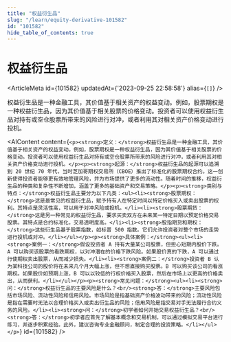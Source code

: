 ```yaml
---
title: "权益衍生品"
slug: "/learn/equity-derivative-101582"
id: "101582"
hide_table_of_contents: true
---
```



# 权益衍生品

<ArticleMeta id={101582} updatedAt={'2023-09-25 22:58:58'} alias={`[]`} />
<div className='border-solid border-b border-t-0 my-4 border-[var(--ifm-color-gray-300)]' />

权益衍生品是一种金融工具，其价值基于相关资产的权益变动。例如，股票期权是一种权益衍生品，因为其价值基于相关股票的价格变动。投资者可以使用权益衍生品对持有或空仓股票所带来的风险进行对冲，或者利用其对相关资产价格变动进行投机。

<AIContent content={`<p><strong>定义：</strong>权益衍生品是一种金融工具，其价值基于相关资产的权益变动。例如，股票期权是一种权益衍生品，因为其价值基于相关股票的价格变动。投资者可以使用权益衍生品对持有或空仓股票所带来的风险进行对冲，或者利用其对相关资产价格变动进行投机。</p><p><strong>起源：</strong>权益衍生品的起源可以追溯到 20 世纪 70 年代，当时芝加哥期权交易所（CBOE）推出了标准化的股票期权合约。这一创新使得投资者能够更有效地管理风险，并为市场提供了更多的流动性。随着时间的推移，权益衍生品的种类和复杂性不断增加，涵盖了更多的基础资产和交易策略。</p><p><strong>类别与特点：</strong>权益衍生品主要分为以下几类：<ul><li><strong>股票期权：</strong>这是最常见的权益衍生品，赋予持有人在特定时间以特定价格买入或卖出股票的权利。其特点是灵活性高，可以用于对冲风险或投机。</li><li><strong>股票期货：</strong>这是另一种常见的权益衍生品，要求买卖双方在未来某一特定日期以预定价格交易股票。其特点是合约标准化，交易透明度高。</li><li><strong>股指期货和期权：</strong>这些衍生品基于股票指数，如标普 500 指数。它们允许投资者对整个市场的走势进行投机或对冲。</li></ul></p><p><strong>具体案例：</strong><ul><li><strong>案例一：</strong>假设投资者 A 持有大量某公司股票，但担心短期内股价下跌。A 可以购买该股票的看跌期权，以对冲潜在的价格下跌风险。如果股价真的下跌，A 可以通过行使期权卖出股票，从而减少损失。</li><li><strong>案例二：</strong>投资者 B 认为某科技公司的股价将在未来几个月大幅上涨，但不想直接购买股票。B 可以购买该公司的看涨期权。如果股价如预期上涨，B 可以以较低的行权价格买入股票，然后在市场上以更高的价格卖出，从而获利。</li></ul></p><p><strong>常见问题：</strong><ul><li><strong>问：</strong>权益衍生品的主要风险是什么？<br/><strong>答：</strong>主要风险包括市场风险、流动性风险和信用风险。市场风险是指基础资产价格波动带来的风险；流动性风险是指在需要时无法以合理价格买入或卖出衍生品的风险；信用风险是指交易对手无法履行合约义务的风险。</li><li><strong>问：</strong>初学者如何开始交易权益衍生品？<br/><strong>答：</strong>初学者应首先了解基本概念和交易机制，可以通过模拟交易平台进行练习，并逐步积累经验。此外，建议咨询专业金融顾问，制定合理的投资策略。</li></ul></p>`} id={101582} />
